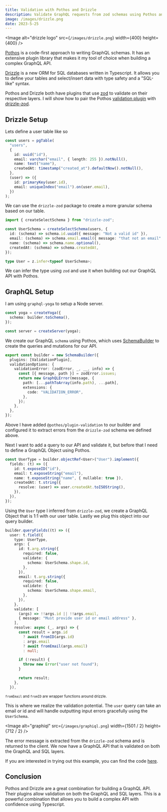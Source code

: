 ```yaml
---
title: Validation with Pothos and Drizzle
description: Validate GraphQL requests from zod schemas using Pothos and Drizzle
image: /images/drizzle.png
date: 2023-5-25
---
```


<Image
  alt="drizzle logo"
  src={`/images/drizzle.png`}
  width={400}
  height={400}
/>

[Pothos](https://github.com/hayes/pothos) is a code-first approach to writing GraphQL schemas. It has an extensive plugin library that makes it my tool of choice when building a complex GraphQL API.

[Drizzle](https://github.com/drizzle-team/drizzle-orm) is a new ORM for SQL databases written in Typescript. It allows you to define your tables and select/insert data with type safety and a "SQL-like" syntax.

Pothos and Drizzle both have plugins that use [zod](https://zod.dev/) to validate on their respective layers. I will show how to pair the Pothos [validation plugin](https://pothos-graphql.dev/docs/plugins/validation) with [drizzle-zod](https://github.com/drizzle-team/drizzle-orm/blob/main/drizzle-zod/README.md).

## Drizzle Setup

Lets define a user table like so

```typescript
const users = pgTable(
  "users",
  {
    id: uuid("id"),
    email: varchar("email", { length: 255 }).notNull(),
    name: text("name"),
    createdAt: timestamp("created_at").defaultNow().notNull(),
  },
  (user) => ({
    id: primaryKey(user.id),
    email: uniqueIndex("email").on(user.email),
  })
);
```

We can use the `drizzle-zod` package to create a more granular schema based on our table.

```typescript
import { createSelectSchema } from "drizzle-zod";

const UserSchema = createSelectSchema(users, {
  id: (schema) => schema.id.uuid({ message: "Not a valid id" }),
  email: (schema) => schema.email.email({ message: "that not an email" }),
  name: (schema) => schema.name.optional(),
  createdAt: (schema) => schema.createdAt,
});

type User = z.infer<typeof UserSchema>;
```

We can infer the type using `zod` and use it when building out our GraphQL API with Pothos.

## GraphQL Setup

I am using `graphql-yoga` to setup a Node server.

```typescript
const yoga = createYoga({
  schema: builder.toSchema(),
});

const server = createServer(yoga);
```

We create our GraphQL `schema` using Pothos, which uses [SchemaBuilder](https://pothos-graphql.dev/docs/guide/schema-builder) to create the queries and mutations for our API.

```typescript
export const builder = new SchemaBuilder({
  plugins: [ValidationPlugin],
  validationOptions: {
    validationError: (zodError, _, __, info) => {
      const [{ message, path }] = zodError.issues;
      return new GraphQLError(message, {
        path: [...pathToArray(info.path), ...path],
        extensions: {
          code: "VALIDATION_ERROR",
        },
      });
    },
  },
});
```

Above I have added `@pothos/plugin-validation` to our builder and configured it to extract errors from the `drizzle-zod` schema we defined above.

Next I want to add a query to our API and validate it, but before that I need to define a GraphQL Object using Pothos.

```typescript
const UserType = builder.objectRef<User>("User").implement({
  fields: (t) => ({
    id: t.exposeID("id"),
    email: t.exposeString("email"),
    name: t.exposeString("name", { nullable: true }),
    createdAt: t.string({
      resolve: (user) => user.createdAt.toISOString(),
    }),
  }),
});
```

Using the `User` type I inferred from `drizzle-zod`, we create a GraphQL Object that is 1:1 with our user table. Lastly we plug this object into our query builder.

```typescript
builder.queryFields((t) => ({
  user: t.field({
    type: UserType,
    args: {
      id: t.arg.string({
        required: false,
        validate: {
          schema: UserSchema.shape.id,
        },
      }),
      email: t.arg.string({
        required: false,
        validate: {
          schema: UserSchema.shape.email,
        },
      }),
    },
    validate: [
      (args) => !!args.id || !!args.email,
      { message: "Must provide user id or email address" },
    ],
    resolve: async (_, args) => {
      const result = args.id
        ? await fromID(args.id)
        : args.email
        ? await fromEmail(args.email)
        : null;

      if (!result) {
        throw new Error("user not found");
      }

      return result;
    },
  }),
```

<sup>`fromEmail` and `fromID` are wrapper functions around drizzle. </sup>

This is where we realize the validation potential. The `user` query can take an email or id and will handle outputting input errors gracefully using the `UserSchema`.

<Image
  alt="graphiql"
  src={`/images/graphiql.png`}
  width={1501 / 2}
  height={712 / 2}
/>

The error message is extracted from the `drizzle-zod` schema and is returned to the client. We now have a GraphQL API that is validated on both the GraphQL and SQL layers.

If you are interested in trying out this example, you can find the code [here](https://github.com/EthanNC/try-drizzle).

## Conclusion

Pothos and Drizzle are a great combination for building a GraphQL API. Their plugins allow validation on both the GraphQL and SQL layers. This is a powerful combination that allows you to build a complex API with confidence using Typescript.
